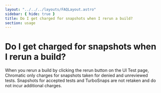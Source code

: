 ```yaml
---
layout: "../../../layouts/FAQLayout.astro"
sidebar: { hide: true }
title: Do I get charged for snapshots when I rerun a build?
section: usage
---
```


# Do I get charged for snapshots when I rerun a build?

When you rerun a build by clicking the rerun button on the UI Test page, Chromatic only charges for snapshots taken for denied and unreviewed tests. Snapshots for accepted tests and TurboSnaps are not retaken and do not incur additional charges.